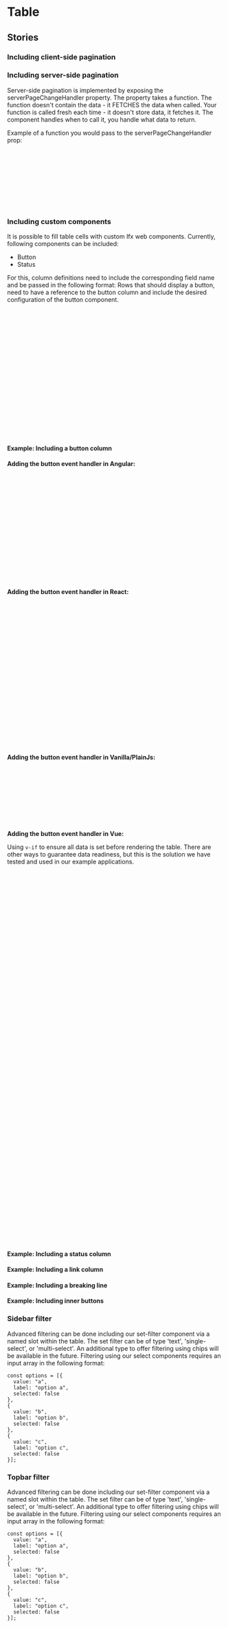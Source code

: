  
<Meta of={TableStories} />

# Table

<Canvas of={TableStories.DefaultState} sourceState="shown" />

<Controls />


## Stories

### Including client-side pagination
<Canvas of={TableStories.Pagination} sourceState="shown" />

### Including server-side pagination
<Canvas of={TableStories.ServerSidePagination} sourceState="shown" />

Server-side pagination is implemented by exposing the serverPageChangeHandler property. The property takes a function. The function doesn't contain the data - it FETCHES the data when called.
Your function is called fresh each time - it doesn't store data, it fetches it. The component handles when to call it, you handle what data to return.

Example of a function you would pass to the serverPageChangeHandler prop:

```javascript
table.serverPageChangeHandler = async ({ page, pageSize }) => {
  const response = await fetch(`/api/cars?page=${page}&size=${pageSize}`);
  const data = await response.json();
  
  return {
    rows: data.cars,
    total: data.totalCount
  };
};
```

### Including custom components

It is possible to fill table cells with custom Ifx web components.
Currently, following components can be included:
* Button
* Status

For this, column definitions need to include the corresponding field name and be passed in the following format:
Rows that should display a button, need to have a reference to the button column and include the desired configuration of the button component.

```javascript
const columnDefsWithButtonCol = [
  { headerName: 'Model', field: 'model', sortable: true, unSortIcon: true },
  { headerName: '', field: 'button' }
  ...
];


const rowDataWithButtonCol = [
  {
    make: 'Porsche', model: 'Boxster', price: 72000, button: {
      disabled: false, (optional)
      variant: "secondary", (optional)
      size: "s", (optional)
      target: "_blank", (optional)
      color: "secondary", (optional)
      text: "Button"
      // ... you can extend this as per the properties of `ifx-button`
    }
  }
];
```

#### Example: Including a button column

<Canvas of={TableStories.IncludesButtons} sourceState="shown" />

<b>Adding the button event handler in Angular:</b> 

 ```js
// in the component.ts file:
  buttonRendererOptions = {
    onButtonClick: (params: any, event: Event) => {
      console.log("button clicked", params.data);
    }
  };
// in the component.html file:
  <h3>Table with button</h3>
  <ifx-table
    row-height="default"
    cols='[{"headerName":"Make","field":"make","sortable":true,"sort":"desc","unSortIcon":true},{"headerName":"Model","field":"model","sortable":true,"unSortIcon":true},{"headerName":"Price","field":"price"},{"headerName":"Age","field":"age"},{"headerName":"","field":"button"}]'
    rows='[{"make":"Toyota","model":"Celica","price":35000,"age":10,"button":{"disabled":false,"variant":"secondary","size":"s","target":"_blank","href":"https://www.w3schools.com/","theme":"default","type":"button","fullWidth":true,"text":"Toyota Button"}},{"make":"Ford","model":"Mondeo","price":32000,"age":12,"button":{"disabled":false,"variant":"secondary","size":"s","target":"_blank","href":"https://www.w3schools.com/","theme":"default","type":"button","fullWidth":true,"text":"Ford Button"}},{"make":"Porsche","model":"Boxster","price":72000,"button":{"disabled":false,"variant":"secondary","size":"s","target":"_blank","href":"https://www.w3schools.com/","theme":"default","type":"button","fullWidth":true,"text":"Porsche Button"}}]'
    [buttonRendererOptions]="buttonRendererOptions"
    table-height="auto"
    pagination="false"
    filter-orientation="none">
</ifx-table>
```

<b>Adding the button event handler in React:</b> 

```js
function App() {
  const tableRef = useRef(null);

  useEffect(() => {
    if (tableRef.current) {
      tableRef.current.buttonRendererOptions = {
        onButtonClick: (params, event) => console.log('Button clicked:', params.data)
      };
    }
  }, []);

  return (
    <ifx-table
      cols={[{headerName: "Make", field: "make"}, ...]}
      rows={[{make: "Toyota", ...}]}
      ref={tableRef}
      row-height="default"
      table-height="auto"
      pagination="false"
      filter-orientation="none"
    ></ifx-table>
  );
}
```

<b>Adding the button event handler in Vanilla/PlainJs:</b> 

```js
document.addEventListener('DOMContentLoaded', () => {
    const tableWithBtn = document.querySelector('#table-with-btn');

    tableWithBtn.buttonRendererOptions = {
      onButtonClick: (params, event) => {
        console.log("button clicked", params.data);
      }
    };
});
```
<b>Adding the button event handler in Vue:</b> 

Using ```v-if``` to ensure all data is set before rendering the table. There are other ways to guarantee data readiness, but this is the solution we have tested and used in our example applications.
```js
//template
    <ifx-table
      v-if="ready"
      :cols="tableColumnsWithBtn"
      :rows="tableRowsWithBtn"
      :buttonRendererOptions="buttonRendererOptions"
      row-height="default"
      table-height="auto"
      pagination="false"
      filter-orientation="none">
    </ifx-table>

//script
<script>
export default {
  data() {
    return {
       tableColumnsWithBtn: [
        { headerName: "Make", field: "make", sortable: true, sort: "desc", unSortIcon: true },
        { headerName: "Model", field: "model", sortable: true, unSortIcon: true },
        { headerName: "Price", field: "price" },
        { headerName: "Age", field: "age" },
        { headerName: "", field: "button" }
      ],
      // Define your rows
      tableRowsWithBtn: [
        {
          make: "Toyota",
          model: "Celica",
          price: 35000,
          age: 10,
          button: {
            disabled: false,
            variant: "secondary",
            size: "s",
            target: "_blank",
            href: "https://www.w3schools.com/",
            theme: "default",
            type: "button",
            fullWidth: true,
            text: "Toyota Button"
          }
        },
       ],
       buttonRendererOptions: {
        onButtonClick: (params, event) => {
          console.log('Button clicked:', params.data);
         }
      },
       ready: false
    };
  },
  mounted() {
     // Ensure all data is set before rendering the table
    this.ready = true;
  }
};
</script>
```

#### Example: Including a status column
<Canvas of={TableStories.IncludesStatus} sourceState="shown" />

#### Example: Including a link column
<Canvas of={TableStories.IncludesLink} sourceState="shown" />

#### Example: Including a breaking line
<Canvas of={TableStories.IncludesBreakingline} sourceState="shown" />

#### Example: Including inner buttons
<Canvas of={TableStories.IncludesInnerButtons} sourceState="shown" />

### Sidebar filter

<Canvas of={TableStories.SidebarFilter} sourceState="shown" />

Advanced filtering can be done including our set-filter component via a named slot within the table.
The set filter can be of type 'text', 'single-select', or 'multi-select'. An additional type to offer filtering using chips will be available in the future.
Filtering using our select components requires an input array in the following format:


```
const options = [{
  value: "a",
  label: "option a",
  selected: false
},
{
  value: "b",
  label: "option b",
  selected: false
},
{
  value: "c",
  label: "option c",
  selected: false
}];
```


### Topbar filter

<Canvas of={TableStories.TopbarFilter} sourceState="shown" />

Advanced filtering can be done including our set-filter component via a named slot within the table.
The set filter can be of type 'text', 'single-select', or 'multi-select'. An additional type to offer filtering using chips will be available in the future.
Filtering using our select components requires an input array in the following format:


```
const options = [{
  value: "a",
  label: "option a",
  selected: false
},
{
  value: "b",
  label: "option b",
  selected: false
},
{
  value: "c",
  label: "option c",
  selected: false
}];
```